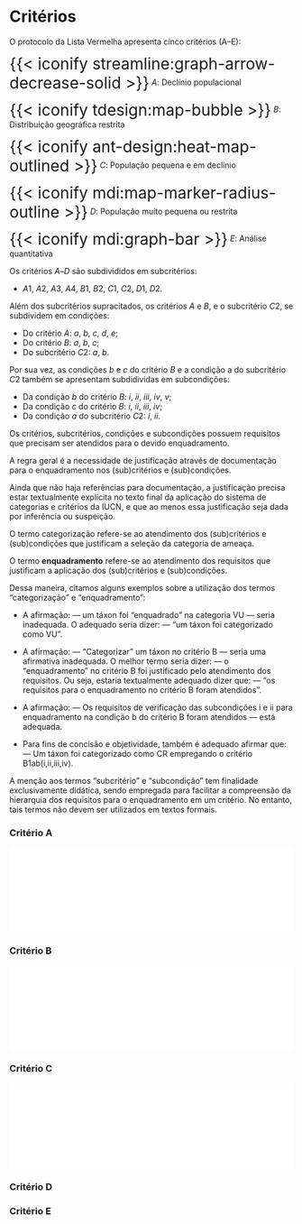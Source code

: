 # Critérios

O protocolo da Lista Vermelha apresenta cinco critérios (A–E):

<span style="font-size: 2em; vertical-align: middle;">{{< iconify 
streamline:graph-arrow-decrease-solid >}}</span> $A$: Declínio populacional

<span style="font-size: 2em; vertical-align: middle;">{{< iconify tdesign:map-bubble >}}</span> $B$: Distribuição geográfica restrita

<span style="font-size: 2em; vertical-align: middle;">{{< iconify ant-design:heat-map-outlined >}}</span> $C$: População pequena e em declínio

<span style="font-size: 2em; vertical-align: middle;">{{< iconify mdi:map-marker-radius-outline >}}</span> $D$: População muito pequena ou restrita

<span style="font-size: 2em; vertical-align: middle;">{{< iconify mdi:graph-bar >}}</span> $E$: Análise quantitativa

Os critérios $A$–$D$ são subdivididos em subcritérios: 

- $A1$, $A2$, $A3$, $A4$, $B1$, $B2$, $C1$, $C2$, $D1$, $D2$.

Além dos subcritérios supracitados, os critérios $A$ e $B$, e o subcritério $C2$, se subdividem em condições:

- Do critério $A$: $a$, $b$, $c$, $d$, $e$;
- Do critério $B$: $a$, $b$, $c$;
- Do subcritério $C2$: $a$, $b$.

Por sua vez, as condições $b$ e $c$ do critério $B$ e a condição a do subcritério $C2$ também se apresentam subdidividas em subcondições:

- Da condição $b$ do critério $B$: $i$, $ii$, $iii$, $iv$, $v$;
- Da condição $c$ do critério $B$: $i$, $ii$, $iii$, $iv$;
- Da condição $a$ do subcritério $C2$: $i$, $ii$.

Os critérios, subcritérios, condições e subcondições possuem requisitos que precisam ser atendidos para o devido enquadramento.

A regra geral é a necessidade de justificação através de documentação para o enquadramento nos (sub)critérios e (sub)condições.

Ainda que não haja referências para documentação, a justificação precisa estar textualmente explícita no texto final da aplicação do sistema de categorias e critérios da IUCN, e que ao menos essa justificação seja dada por inferência ou suspeição.

O termo categorização refere-se ao atendimento dos (sub)critérios e (sub)condições que justificam a seleção da categoria de ameaça.

O termo **enquadramento** refere-se ao atendimento dos requisitos que justificam a aplicação dos (sub)critérios e (sub)condições. 

Dessa maneira, citamos alguns exemplos sobre a utilização dos termos "categorização" e "enquadramento":

::: {.callout-note}
- A afirmação: — um táxon foi "enquadrado" na categoria VU — seria inadequada. O adequado seria dizer: — "um táxon foi categorizado como VU".

- A afirmação: — "Categorizar" um táxon no critério B — seria uma afirmativa inadequada. O melhor termo seria dizer: — o "enquadramento" no critério B foi justificado pelo atendimento dos requisitos. Ou seja, estaria textualmente adequado dizer que: — "os requisitos para o enquadramento no critério B foram atendidos".

- A afirmação: — Os requisitos de verificação das subcondições i e ii para enquadramento na condição b do critério B foram atendidos — está adequada.

- Para fins de concisão e objetividade, também é adequado afirmar que: — Um táxon foi categorizado como CR empregando o critério B1ab(i,ii,iii,iv).

:::

A menção aos termos "subcritério" e "subcondição" tem finalidade exclusivamente didática, sendo empregada para facilitar a compreensão da hierarquia dos requisitos para o enquadramento em um critério. No entanto, tais termos não devem ser utilizados em textos formais.

### Critério A

<iframe id="iframeA" src="./criterio-a.html" width="100%" style="border: none;"></iframe>

### Critério B

<iframe id="iframeB" src="./criterio-b.html" width="100%" style="border: none;"></iframe>

### Critério C

<iframe id="iframeC" src="./criterio-c.html" width="100%" style="border: none;"></iframe>

### Critério D


### Critério E








<script>
  function ajustarAltura(iframeId) {
    const iframe = document.getElementById(iframeId);

    function setAltura() {
      if (iframe.contentWindow && iframe.contentWindow.document.body) {
        iframe.style.height = iframe.contentWindow.document.body.scrollHeight + "px";
      }
    }

    iframe.onload = setAltura;

    // Se o conteúdo mudar dinamicamente após carregamento
    setInterval(setAltura, 500);
  }

  // Aplica para ambos os iframes
  ajustarAltura("iframeA");
  ajustarAltura("iframeB");
  ajustarAltura("iframeC");
</script>